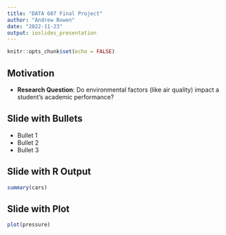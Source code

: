 ```yaml
---
title: "DATA 607 Final Project"
author: "Andrew Bowen"
date: "2022-11-23"
output: ioslides_presentation
---
```


```r
knitr::opts_chunk$set(echo = FALSE)
```

## Motivation

- **Research Question**: Do environmental factors (like air quality) impact a student's academic performance?



## Slide with Bullets

- Bullet 1
- Bullet 2
- Bullet 3

## Slide with R Output

```r
summary(cars)
```

## Slide with Plot

```r
plot(pressure)
```

